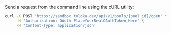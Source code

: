 Send a request from the command line using the cURL utility:

```bash
curl -X POST 'https://sandbox.toloka.dev/api/v1/pools/{pool_id}/open' \
     -H 'Authorization: OAuth PlaceYourRealOAuthToken_Here' \
     -H 'Content-Type: application/json'
```